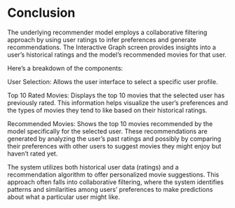 # Conclusion

The underlying recommender model employs a collaborative filtering approach by using user ratings to infer preferences and generate recommendations. The Interactive Graph screen provides insights into a user's historical ratings and the model's recommended movies for that user.

Here's a breakdown of the components:

User Selection: Allows the user interface to select a specific user profile.

Top 10 Rated Movies: Displays the top 10 movies that the selected user has previously rated. This information helps visualize the user's preferences and the types of movies they tend to like based on their historical ratings.

Recommended Movies: Shows the top 10 movies recommended by the model specifically for the selected user. These recommendations are generated by analyzing the user's past ratings and possibly by comparing their preferences with other users to suggest movies they might enjoy but haven't rated yet.

The system utilizes both historical user data (ratings) and a recommendation algorithm to offer personalized movie suggestions. This approach often falls into collaborative filtering, where the system identifies patterns and similarities among users' preferences to make predictions about what a particular user might like.
